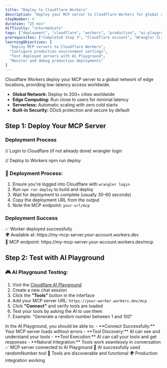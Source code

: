 ```yaml
---
title: "Deploy to Cloudflare Workers"
description: "Deploy your MCP server to Cloudflare Workers for global availability and test it with Cloudflare AI Playground."
stepNumber: 4
duration: "25 min"
difficulty: "intermediate"
tags: ["deployment", "cloudflare", "workers", "production", "ai-playground"]
prerequisites: ["Completed Step 3", "Cloudflare account", "Wrangler CLI installed"]
learningObjectives: [
  "Deploy MCP servers to Cloudflare Workers",
  "Configure production environment settings",
  "Test deployed servers with AI Playground",
  "Monitor and debug production deployments"
]
---
```



<Callout type="tool" title="Global Deployment with Workers">
Cloudflare Workers deploy your MCP server to a global network of edge locations, providing low-latency access worldwide.

- **Global Network:** Deploy to 200+ cities worldwide
- **Edge Computing:** Run close to users for minimal latency  
- **Serverless:** Automatic scaling with zero cold starts
- **Built-in Security:** DDoS protection and secure by default
</Callout>

## Step 1: Deploy Your MCP Server

<StepObjective 
  what="A globally deployed MCP server running on Cloudflare's edge network for low-latency access worldwide."
  why="Production deployment makes your MCP server accessible to AI assistants and provides real-world testing capabilities."
/>

### Deployment Process

<CodeBlock language="bash" title="Deploy to Cloudflare Workers">
// Login to Cloudflare (if not already done)
wrangler login

// Deploy to Workers
npm run deploy
</CodeBlock>

### 🚀 Deployment Process:
1. Ensure you're logged into Cloudflare with `wrangler login`
2. Run `npm run deploy` to build and deploy
3. Wait for deployment to complete (usually 30-60 seconds)
4. Copy the deployment URL from the output
5. Note the MCP endpoint: `your-url/mcp`

### Deployment Success
<CodeBlock language="text" title="Deployment Complete!">
✅ Worker deployed successfully<br/>
🌍 Available at: https://my-mcp-server.your-account.workers.dev<br/>
🔧 MCP endpoint: https://my-mcp-server.your-account.workers.dev/mcp
</CodeBlock>

## Step 2: Test with AI Playground

<StepObjective 
  what="A complete integration test using Cloudflare AI Playground to verify your deployed MCP server works with real AI assistants."
  why="Testing with AI Playground validates that your tools are properly discoverable and functional in a production AI environment."
/>

### 🎮 AI Playground Testing:
1. Visit the [Cloudflare AI Playground](https://playground.ai.cloudflare.com/)
2. Create a new chat session
3. Click the **"Tools"** button in the interface
4. Add your MCP server URL: `https://your-worker.workers.dev/mcp`
5. Click **"Connect"** and verify tools are loaded
6. Test your tools by asking the AI to use them
7. Example: "Generate a random number between 1 and 100"

<Callout type="note" title="What You Should See">
In the AI Playground, you should be able to:
- **Connect Successfully:** Your MCP server loads without errors
- **Tool Discovery:** AI can see and understand your tools
- **Tool Execution:** AI can call your tools and get responses
- **Natural Integration:** Tools work seamlessly in conversation
</Callout>

<CodeBlock language="text" title="AI Playground Success">
✅ MCP server connected to AI Playground
🎲 AI successfully used randomNumber tool
🔧 Tools are discoverable and functional
🌍 Production integration working
</CodeBlock>
